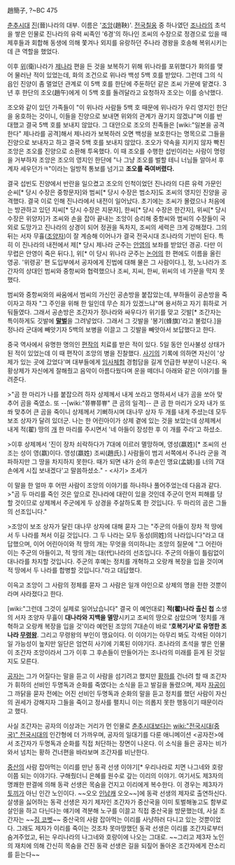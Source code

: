 趙簡子, ?~BC 475

[[춘추시대]] [[진]](晉)나라의 대부. 이름은 '[[조앙]](趙鞅)'. [[전국칠웅]] 중 하나였던 [[조]]나라의 초석을 쌓은 인물로 진나라의 유력 씨족인 '6경'의 하나인 조씨의 수장으로 정경으로 있을 때 제후들과 회합해 동생에 의해 쫓겨나 외지를 유랑하던 주나라 경왕을 호송해 복위시키는 데 큰 역할을 했었다. 

이후 [[위]](衛)나라가 [[제]]나라 편을 든 것을 보복하기 위해 위나라를 포위했다가 화의를 맺어 물러난 적이 있었는데, 화의 조건으로 위나라 백성 5백 호를 받았다. 그런데 그의 식읍인 진양이 좀 멀었던 관계로 이 5백 호를 한단에 주둔하던 같은 조씨 가문에 맡겼다. 3년 후 한단의 조오(趙午)에게 이 5백 호를 돌려달라고 요청하자 조오는 이를 승낙했다.

조오와 같이 있던 가족들이 "이 위나라 사람들 5백 호 때문에 위나라가 우리 영지인 한단을 옹호하는 것이니, 이들을 진양으로 보내면 위와의 관계가 끊기지 않겠냐"며 이를 반대했고 결국 5백 호를 보내지 않았다. 그 대안으로 조오의 친족들은 [wiki:"일본을 공격한다" 제나라를 공격]해서 제나라가 보복하러 오면 백성을 보호한다는 명목으로 그들을 진양으로 보내자고 하고 결국 5백 호를 보내지 않았다. 조오가 약속을 지키지 않자 빡친 조앙은 조오를 진양으로 소환해 투옥했다. 이 때 조오를 수행한 섭빈이라는 사람이 명령을 거부하자 조앙은 조오의 영지인 한단에 "나 그냥 조오를 벌할 테니 너님들 알아서 후계자 세우던가ㅋ"이라는 일방적 통보를 넘기고 '''조오를 죽여버렸다.'''

결국 섭빈도 진양에서 반란을 일으켰고 조오의 인척이었던 진나라의 다른 유력 가문인 순씨[* 당시 수장은 중항문자]와 범씨[* 당시 수장은 범소자]도 조씨의 영지인 진양을 공격했다. 결국 이로 인해 진나라에서 내전이 일어났다. 초기에는 조씨가 몰렸으나 처음에는 방관하고 있던 지씨[* 당시 수장은 지문자], 한씨[* 당시 수장은 한간자], 위씨[* 당시 수장은 위양자]가 조씨와 손을 잡아 끝내는 조앙이 승리해 중항씨와 범씨의 수장들이 국외로 도망가고 진나라의 상경이 되어 정권을 독차지, 조씨의 세력은 크게 강해졌다. 그의 뒤는 서자 무휼([[조양자]])이 잘 계승해 이어나가 결국 전국시대 조나라의 기반이 된다. 특히 이 진나라의 내전에서 제[* 당시 제나라 군주는 [[안영]]의 보좌를 받았던 경공. 다만 이 무렵은 안영이 죽은 뒤다.], 위[* 이 당시 위나라 군주는 [[논어]]의 한 편에도 이름을 올린 영공. '위령공' 편 도입부에서 공자에게 진법에 대해 물은 그 사람이다.], 정, 노나라가 조간자의 상대인 범씨와 중항씨와 협력했으나 조씨, 지씨, 한씨, 위씨의 네 가문을 막지 못했다.

범씨와 중항씨와의 싸움에서 범씨의 가신인 공손방을 붙잡았는데, 부하들이 공손방을 죽이자고 하자 "그 주인을 위해 한 일인데 무슨 죄가 있겠느냐"며 용서하고 자기 휘하로 거둬들였다. 그래서 공손방은 조간자가 정나라와 싸우다가 위기를 맞고 깃발[* 조간자는 특이하게도 깃발에 '''[[말벌]]'''을 그려넣었다. 그래서 그 깃발을 '봉기(蜂旗)'라고 불렀다.]을 정나라 군대에 빼앗기자 5백의 보병을 이끌고 그 깃발을 빼앗아서 보답했다고 한다.

중국 역사에서 유명한 명의인 [[편작]]의 치료를 받은 적이 있다. 5일 동안 인사불성 상태가 된 적이 있었는데 이 때 편작이 조앙의 병을 진찰했다. [[사기]]의 기록에 의하면 자신이 '상제가 있는 곳에 갔었다'며 대부들에게 [[임사체험]] 경험담을 길게 언급한 부분이 나온다. 옥황상제가 자신에게 잘해줬고 음악이 아름다웠다며 운을 떼더니 아래와 같은 이야기를 들려준다.

>"곰 한 마리가 나를 붙잡으려 하자 상제께서 내게 쏘라고 명하셔서 내가 곰을 쏘아 맞추어 곰을 죽였소. 또 --[wiki:"쮸쀼쮸쀼" 큰 곰의 일격]-- 큰 곰 한 마리가 오자 내가 또 쏴 맞추어 큰 곰을 죽이니 상제께서 기뻐하시며 대나무 상자 두 개를 내게 주셨는데 모두 보조 상자가 달려 있더군. 나는 한 어린아이가 상제 곁에 있는 것을 보았는데 상제께서 내게 적(翟) 땅의 [[개]] 한 마리를 주시면서 '네 아들이 장성한 후 이 개를 주라'고 하셨소.

>이후 상제께서 '진이 장차 쇠락하다가 7대에 이르러 멸망하며, 영성(嬴姓)[* 조씨의 선조는 성이 영(嬴)이다. 영성(嬴姓) 조씨(趙氏).] 사람들이 범괴 서쪽에서 주나라 군을 격파하지만 그 땅을 차지하지 못한다. 때가 되면 내가 순의 후손인 맹요(孟姚)를 너의 7대손에게 시집 보내겠다'고 말씀하셨소." - <사기> 조세가

이 말을 한 얼마 후 어떤 사람이 조앙의 이야기를 하나하나 풀어주었는데 다음과 같다.
>"곰 두 마리를 죽인 것은 앞으로 진나라에 대란이 있을 것인데 주군이 먼저 피해를 당할 것이므로 상제께서 주군에게 두 상경을 주살하도록 한 것입니다. 두 마리의 곰은 그들의 선조입니다."

>조앙이 보조 상자가 달린 대나무 상자에 대해 묻자 그는 "주군의 아들이 장차 적 땅에서 두 나라를 쳐서 이길 것입니다. 그 두 나라는 모두 동성(同姓)의 나라입니다"라고 대답했으며, 이어 어린아이와 적 땅의 개는 무엇을 의미하냐는 조앙의 질문에 "그 어린아이는 주군의 아들이고, 적 땅의 개는 대(代)나라의 선조입니다. 주군의 아들이 틀림없이 대나라를 차지할 것입니다. 주군의 후예는 정치를 개혁하고 오랑캐 복장을 입을 것이며 적 땅에서 두 나라를 합병할 것입니다."라고 대답했다. 

이윽고 조앙이 그 사람의 정체를 묻자 그 사람은 일개 야인으로 상제의 명을 전한 것뿐이라며 사라졌다고 한다.

[wiki:"그런데 그것이 실제로 일어났습니다" 결국 이 예언대로] '''적(翟)나라 출신 첩''' 소생의 서자 조양자 무휼이 '''대나라와 지백을 멸망'''시키고 조씨의 땅으로 삼았으며 '정치를 개혁하고 오랑캐 복장을 입을 것'이라 예언된 조앙의 7대손이 바로 ''''호복기사'로 유명한 조나라 [[무령왕]]'''. 그리고 무령왕의 부인이 맹요이다. 이 이야기는 아무리 봐도 각색된 이야기일 가능성이 높지만 일단은 엄연히 사기에 기록된 이야기다. 조나라의 초석을 쌓은 인물이 조간자 조앙이라서 그가 이후 그 후손들이 만들어가는 조나라의 미래를 듣게 된 것일지도 모른다.

[[공자]]는 그가 어질다는 말을 듣고 이 사람을 섬기려고 했지만 [[황하]]를 건너려 할 때 조간자가 휘하의 선비인 두명독과 순화를 죽였다는 소식을 듣고 발길을 돌렸으며, 제자 [[자공]]이 그 까닭을 묻자 전에는 어진 선비인 두명독과 순화의 말을 듣고 정치를 했던 사람이 자신의 권세가 강해지자 그들을 죽이고 정사를 펼치니 이는 의롭지 못한 행동이기 때문이라고 했다.

사실 조간자는 공자의 이상과는 거리가 먼 인물로 [[춘추시대]]보다는 [[wiki:"전국시대(중국)" 전국시대]]의 인간형에 더 가까우며, 공자의 일대기를 다룬 애니메이션 <공자전>에서 조간자가 두명독과 순화를 직접 처단하는 장면이 나온다. 이 소식을 들은 공자는 비가 와서 넘치는 황하 건너편을 바라보며 조간자를 비난한다.

[[중산]]의 사람 잡아먹는 이리를 만난 동곽 선생 이야기[* 우리나라로 치면 나그네와 호랑이쯤 되는 이야기다. 구해줬더니 은혜를 원수로 갚는 이리의 이야기. 여기서도 제3자의 명쾌한 판결에 의해 동곽 선생은 목숨을 건지고 이리에게 복수한다. 이 경우는 제3자가 [[토끼]]가 아닌 인간 노인이다. ~~오오 [[인남캐]] 오오~~]에 동곽 선생의 제자로 출연하신다. 살생을 싫어하는 동곽 선생은 자기 제자인 조간자가 중산국을 이미 토벌해놓고도 함부로 살인을 하고 다닌다는 얘기에 격분해 노구를 이끌고 직접 중산국을 방문했는데, 사실 조간자는 ~~[[짐 코벳]]~~ 중산국의 사람 잡아먹는 이리를 사냥하러 다니고 있는 것뿐이었다. 그래도 제자가 이리를 죽이는 것조차 못마땅했던 동곽 선생은 이리를 조간자로부터 숨겨주었고, 뒤는 우리나라의 나그네와 호랑이에 나오는 그대로. ~~그리고 제3자 노인의 재치에 의해 간신히 목숨을 건진 동곽 선생은 길을 되짚어 돌아온 조간자에게 잔소리를 듣는다~~
